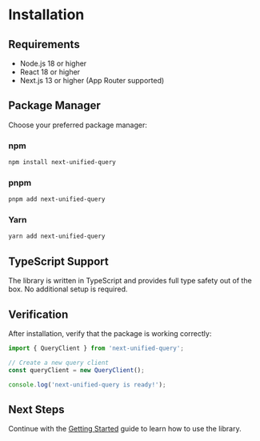 # Installation

## Requirements

- Node.js 18 or higher
- React 18 or higher
- Next.js 13 or higher (App Router supported)

## Package Manager

Choose your preferred package manager:

### npm

```bash
npm install next-unified-query
```

### pnpm

```bash
pnpm add next-unified-query
```

### Yarn

```bash
yarn add next-unified-query
```

## TypeScript Support

The library is written in TypeScript and provides full type safety out of the box. No additional setup is required.

## Verification

After installation, verify that the package is working correctly:

```typescript
import { QueryClient } from 'next-unified-query';

// Create a new query client
const queryClient = new QueryClient();

console.log('next-unified-query is ready!');
```

## Next Steps

Continue with the [Getting Started](/docs/getting-started) guide to learn how to use the library.